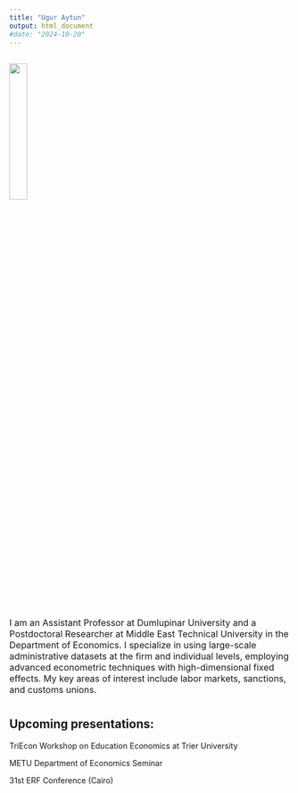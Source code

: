 ```yaml
---
title: "Ugur Aytun"
output: html_document
#date: "2024-10-20"
---
```




## ![](C:/Users/Lenovo/Documents/GitHub/uguraytun/docs/portrait.jpg){width=25%}
<span style="font-size: 12pt;">
I am an Assistant Professor at Dumlupinar University and a Postdoctoral Researcher at Middle East Technical University in the Department of Economics. I specialize in using large-scale administrative datasets at the firm and individual levels, employing advanced econometric techniques with high-dimensional fixed effects. My key areas of interest include labor markets, sanctions, and customs unions.</span>


#
#
#
#
#



##  Upcoming presentations:

TriEcon Workshop on Education Economics at Trier University

METU Department of Economics Seminar

31st ERF Conference (Cairo)



